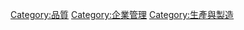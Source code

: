 {{catmore}}
{{Commonscat|Quality management}}

[[Category:品質|Category:品質]]
[[Category:企業管理|Category:企業管理]]
[[Category:生產與製造|Category:生產與製造]]